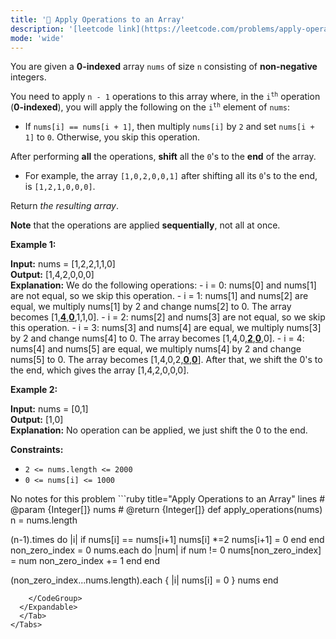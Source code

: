 ```yaml
---
title: '🧩 Apply Operations to an Array'
description: '[leetcode link](https://leetcode.com/problems/apply-operations-to-an-array/description/)'
mode: 'wide'
---
```

<Tabs>
  <Tab title="Question" icon="circle-question" iconType="regular">
    <Card>
      <p>You are given a <strong>0-indexed</strong> array <code>nums</code> of size <code>n</code> consisting of <strong>non-negative</strong> integers.</p>  <p>You need to apply <code>n - 1</code> operations to this array where, in the <code>i<sup>th</sup></code> operation (<strong>0-indexed</strong>), you will apply the following on the <code>i<sup>th</sup></code> element of <code>nums</code>:</p>  <ul>  <li>If <code>nums[i] == nums[i + 1]</code>, then multiply <code>nums[i]</code> by <code>2</code> and set <code>nums[i + 1]</code> to <code>0</code>. Otherwise, you skip this operation.</li> </ul>  <p>After performing <strong>all</strong> the operations, <strong>shift</strong> all the <code>0</code>&#39;s to the <strong>end</strong> of the array.</p>  <ul>  <li>For example, the array <code>[1,0,2,0,0,1]</code> after shifting all its <code>0</code>&#39;s to the end, is <code>[1,2,1,0,0,0]</code>.</li> </ul>  <p>Return <em>the resulting array</em>.</p>  <p><strong>Note</strong> that the operations are applied <strong>sequentially</strong>, not all at once.</p>   <p><strong class="example">Example 1:</strong></p>   <strong>Input:</strong> nums = [1,2,2,1,1,0] <br/> <strong>Output:</strong> [1,4,2,0,0,0] <br/> <strong>Explanation:</strong> We do the following operations: - i = 0: nums[0] and nums[1] are not equal, so we skip this operation. - i = 1: nums[1] and nums[2] are equal, we multiply nums[1] by 2 and change nums[2] to 0. The array becomes [1,<strong><u>4</u></strong>,<strong><u>0</u></strong>,1,1,0]. - i = 2: nums[2] and nums[3] are not equal, so we skip this operation. - i = 3: nums[3] and nums[4] are equal, we multiply nums[3] by 2 and change nums[4] to 0. The array becomes [1,4,0,<strong><u>2</u></strong>,<strong><u>0</u></strong>,0]. - i = 4: nums[4] and nums[5] are equal, we multiply nums[4] by 2 and change nums[5] to 0. The array becomes [1,4,0,2,<strong><u>0</u></strong>,<strong><u>0</u></strong>]. After that, we shift the 0&#39;s to the end, which gives the array [1,4,2,0,0,0].   <p><strong class="example">Example 2:</strong></p>   <strong>Input:</strong> nums = [0,1] <br/> <strong>Output:</strong> [1,0] <br/> <strong>Explanation:</strong> No operation can be applied, we just shift the 0 to the end.    <p><strong>Constraints:</strong></p>  <ul>  <li><code>2 &lt;= nums.length &lt;= 2000</code></li>  <li><code>0 &lt;= nums[i] &lt;= 1000</code></li> </ul> 
    </Card>
  </Tab>
  <Tab title="Solution" icon="lightbulb" iconType="regular" >
    <Card>
      No notes for this problem
    </Card>
  <Expandable title="code">
    <CodeGroup dropdown>
```ruby title="Apply Operations to an Array" lines
# @param {Integer[]} nums
# @return {Integer[]}
def apply_operations(nums)
  n = nums.length

  (n-1).times do |i|
      if nums[i] == nums[i+1]
          nums[i] *=2
          nums[i+1] = 0
      end
  end
  non_zero_index = 0
  nums.each do |num|
      if num != 0
      nums[non_zero_index] = num
      non_zero_index += 1
      end
  end

  (non_zero_index...nums.length).each { |i| nums[i] = 0 }
  nums
end
```
    </CodeGroup>
  </Expandable>
  </Tab>
</Tabs>